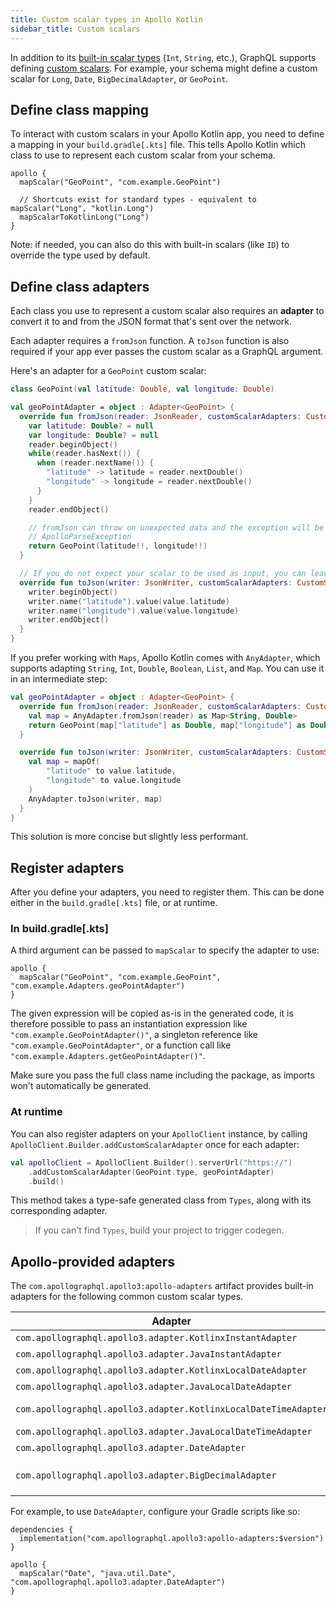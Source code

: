 ```yaml
---
title: Custom scalar types in Apollo Kotlin
sidebar_title: Custom scalars
---
```



In addition to its [built-in scalar types](https://graphql.org/learn/schema/#scalar-types) (`Int`, `String`, etc.), GraphQL supports defining [custom scalars](https://www.apollographql.com/docs/apollo-server/schema/custom-scalars/). For example, your schema might define a custom scalar for `Long`, `Date`, `BigDecimalAdapter`, or `GeoPoint`.

## Define class mapping

To interact with custom scalars in your Apollo Kotlin app, you need to define a mapping in your `build.gradle[.kts]` file. This tells Apollo Kotlin which class to use to represent each custom scalar from your schema.

```kotlin:title=build.gradle[.kts]
apollo {
  mapScalar("GeoPoint", "com.example.GeoPoint")
  
  // Shortcuts exist for standard types - equivalent to mapScalar("Long", "kotlin.Long")
  mapScalarToKotlinLong("Long")
}
```

Note: if needed, you can also do this with built-in scalars (like `ID`) to override the type used by default.

## Define class adapters

Each class you use to represent a custom scalar also requires an **adapter** to convert it to and from the JSON format that's sent over the network.

Each adapter requires a `fromJson` function. A `toJson` function is also required if your app ever passes the custom scalar as a GraphQL argument.

Here's an adapter for a `GeoPoint` custom scalar:

```kotlin
class GeoPoint(val latitude: Double, val longitude: Double)

val geoPointAdapter = object : Adapter<GeoPoint> {
  override fun fromJson(reader: JsonReader, customScalarAdapters: CustomScalarAdapters): GeoPoint {
    var latitude: Double? = null
    var longitude: Double? = null
    reader.beginObject()
    while(reader.hasNext()) {
      when (reader.nextName()) {
        "latitude" -> latitude = reader.nextDouble()
        "longitude" -> longitude = reader.nextDouble()
      }
    }
    reader.endObject()

    // fromJson can throw on unexpected data and the exception will be wrapped in a
    // ApolloParseException
    return GeoPoint(latitude!!, longitude!!)
  }

  // If you do not expect your scalar to be used as input, you can leave this method as TODO()
  override fun toJson(writer: JsonWriter, customScalarAdapters: CustomScalarAdapters, value: GeoPoint) {
    writer.beginObject()
    writer.name("latitude").value(value.latitude)
    writer.name("longitude").value(value.longitude)
    writer.endObject()
  }
}
```

If you prefer working with `Maps`, Apollo Kotlin comes with `AnyAdapter`, which supports adapting `String`, `Int`, `Double`, `Boolean`, `List`, and `Map`. You can use it in an intermediate step:

```kotlin
val geoPointAdapter = object : Adapter<GeoPoint> {
  override fun fromJson(reader: JsonReader, customScalarAdapters: CustomScalarAdapters): GeoPoint {
    val map = AnyAdapter.fromJson(reader) as Map<String, Double>
    return GeoPoint(map["latitude"] as Double, map["longitude"] as Double)
  }

  override fun toJson(writer: JsonWriter, customScalarAdapters: CustomScalarAdapters, value: GeoPoint) {
    val map = mapOf(
        "latitude" to value.latitude,
        "longitude" to value.longitude
    )
    AnyAdapter.toJson(writer, map)
  }
}
```

This solution is more concise but slightly less performant.

## Register adapters

After you define your adapters, you need to register them. This can be done either in the `build.gradle[.kts]` file, or at runtime.

### In build.gradle[.kts]

A third argument can be passed to `mapScalar` to specify the adapter to use:

```kotlin:title=build.gradle[.kts]
apollo {
  mapScalar("GeoPoint", "com.example.GeoPoint", "com.example.Adapters.geoPointAdapter")
}
```

The given expression will be copied as-is in the generated code, it is therefore possible to pass an instantiation expression like `"com.example.GeoPointAdapter()"`, a singleton reference like `"com.example.GeoPointAdapter"`, or a function call like `"com.example.Adapters.getGeoPointAdapter()"`.

Make sure you pass the full class name including the package, as imports won't automatically be generated.

### At runtime

You can also register adapters on your `ApolloClient` instance, by calling `ApolloClient.Builder.addCustomScalarAdapter` once for each adapter:

```kotlin
val apolloClient = ApolloClient.Builder().serverUrl("https://")
    .addCustomScalarAdapter(GeoPoint.type, geoPointAdapter)
    .build()
```

This method takes a type-safe generated class from `Types`, along with its corresponding adapter.

> If you can't find `Types`, build your project to trigger codegen.


## Apollo-provided adapters

The `com.apollographql.apollo3:apollo-adapters` artifact provides built-in adapters for the following common custom scalar types.

| Adapter                                                         | Description                                                                                         |
|-----------------------------------------------------------------|-----------------------------------------------------------------------------------------------------|
| `com.apollographql.apollo3.adapter.KotlinxInstantAdapter`       | For `kotlinx.datetime.Instant` ISO8601 dates                                                        |
| `com.apollographql.apollo3.adapter.JavaInstantAdapter`          | For `java.time.Instant` ISO8601 dates                                                               |
| `com.apollographql.apollo3.adapter.KotlinxLocalDateAdapter`     | For `kotlinx.datetime.LocalDate` ISO8601 dates                                                      |
| `com.apollographql.apollo3.adapter.JavaLocalDateAdapter`        | For `java.time.LocalDate` ISO8601 dates                                                             |
| `com.apollographql.apollo3.adapter.KotlinxLocalDateTimeAdapter` | For `kotlinx.datetime.LocalDateTime` ISO8601 dates                                                  |
| `com.apollographql.apollo3.adapter.JavaLocalDateTimeAdapter`    | For `java.time.LocalDateTime` ISO8601 dates                                                         |
| `com.apollographql.apollo3.adapter.DateAdapter`                 | For `java.util.Date` ISO8601 dates                                                                  |
| `com.apollographql.apollo3.adapter.BigDecimalAdapter`           | For a Multiplatform `com.apollographql.apollo3.adapter.BigDecimal` class holding big decimal values |

For example, to use `DateAdapter`, configure your Gradle scripts like so:

```kotlin:title=build.gradle[.kts]
dependencies {
  implementation("com.apollographql.apollo3:apollo-adapters:$version")
}

apollo {
  mapScalar("Date", "java.util.Date", "com.apollographql.apollo3.adapter.DateAdapter")
}
```
